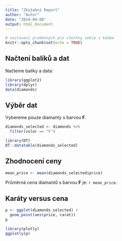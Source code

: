 ```yaml
---
title: "Zkušební Report"
author: "Autor"
date: "2024-04-08"
output: html_document
---
```


```r
# nastavení proměnných pro všechny sekce s kódem
knitr::opts_chunk$set(echo = TRUE)
```

## Načtení balíků a dat

Načteme balíky a data:

```r
library(ggplot2)
library(dplyr)
data(diamonds)
```

## Výběr dat

Vybereme pouze diamanty s barvou **F**.

```r
diamonds_selected <- diamonds %>% 
  filter(color == "F")
```

```r
library(DT)
DT::datatable(diamonds_selected)
```


## Zhodnocení ceny

```r
mean_price <- mean(diamonds_selected$price)
```

Průměrná cena diamantů s barvou **F** je: `r mean_price`.

## Karáty versus cena

```r
p <- ggplot(diamonds_selected) +
  geom_point(aes(price, carat))
p
```

```r
library(plotly)
ggplotly(p)
```



